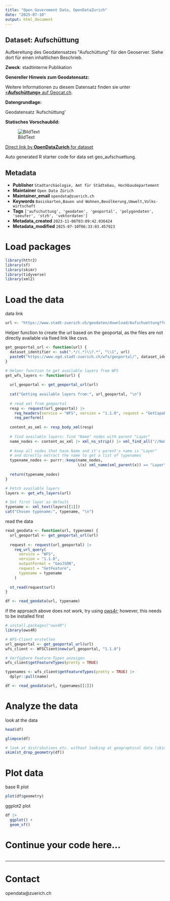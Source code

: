 ```yaml
---
title: "Open Government Data, OpenDataZurich"
date: "2025-07-10"
output: html_document
---
```


## Dataset: Aufschüttung

Aufbereitung des Geodatensatzes &quot;Aufschüttung&quot; für den Geoserver.
Siehe dort für einen inhaltlichen Beschrieb.

**Zweck**: stadtinterne Publikation

**Genereller Hinweis zum Geodatensatz:**


Weitere Informationen zu diesem Datensatz finden sie unter [«**Aufschüttung»** auf Geocat.ch](https://www.geocat.ch/geonetwork/srv/ger/catalog.search#/metadata/8c16143d-1e87-f8b5-f1bf-5255179dd600).				
			   

**Datengrundlage:**

Geodatensatz 'Aufschüttung'

**Statisches Vorschaubild:**

![BildText](https://www.gis.stadt-zuerich.ch/zueriplan_docs/geocat/8c16143d-1e87-f8b5-f1bf-5255179dd600.png)



[Direct link by **OpenDataZurich** for dataset](https://data.stadt-zuerich.ch/dataset/geo_aufschuettung)

Auto generated R starter code for data set geo_aufschuettung.

## Metadata

- **Publisher** `Stadtarchäologie, Amt für Städtebau, Hochbaudepartement`
- **Maintainer** `Open Data Zürich`
- **Maintainer_email** `opendata@zuerich.ch`
- **Keywords** `Basis­karten,Bauen und Wohnen,Bevölk­erung,Umwelt,​​Volks​­wirt​­schaft`
- **Tags** `['aufschuttung', 'geodaten', 'geoportal', 'polygondaten', 'seeufer', 'stzh', 'vektordaten']`
- **Metadata_created** `2023-11-06T03:09:42.036424`
- **Metadata_modified** `2025-07-10T06:33:03.457923`


# Load packages

```r
library(httr2)
library(sf)
library(skimr)
library(tidyverse)
library(xml2)
```

# Load the data

data link
```r
url <- "https://www.stadt-zuerich.ch/geodaten/download/Aufschuettung?format=geojson_link"
```


Helper function to create the url based on the geoportal, as the files are not directly available via fixed link like csvs.
```r
get_geoportal_url <- function(url) {
  dataset_identifier <- sub(".*/(.*)\\?.*", "\\1", url)
  paste0("https://www.ogd.stadt-zuerich.ch/wfs/geoportal/", dataset_identifier)
}
```

```r
# Helper function to get available layers from WFS
get_wfs_layers <- function(url) {
  
  url_geoportal <- get_geoportal_url(url)
  
  cat("Getting available layers from:", url_geoportal, "\n")
  
  # read xml from geoportal
  resp <- request(url_geoportal) |> 
    req_headers(service = "WFS", version = "1.1.0", request = "GetCapabilities") |> 
    req_perform()
  
  content_as_xml <- resp_body_xml(resp)
  
  # find available layers: find "Name" nodes with parent "Layer"
  name_nodes <- content_as_xml |> xml_ns_strip() |> xml_find_all("//Name")
  
  # keep all nodes that have Name and it's parent's name is "Layer"
  # and directly extract the name to get a list of typenames
  typename_nodes <- purrr::keep(name_nodes,
                                \(x) xml_name(xml_parent(x)) == "Layer")
  
  return(typename_nodes)
}

# Fetch available layers
layers <- get_wfs_layers(url)

# Set first layer as default
typename <- xml_text(layers[[1]])
cat("Chosen typename:", typename, "\n")
```

read the data
```r
read_geodata <- function(url, typename) {
  url_geoportal <- get_geoportal_url(url)
  
  request <- request(url_geoportal) |>
    req_url_query(
      service = "WFS",
      version = "1.1.0",
      outputFormat = "GeoJSON",
      request = "GetFeature",
      typename = typename
    )
  
  st_read(request$url)
}

df <- read_geodata(url, typename)
```

if the approach above does not work, try using [ows4r](https://eblondel.github.io/ows4R/); however, this needs to be installed first
```r
# install.packages("ows4R")
library(ows4R)

# WFS-Client erstellen
url_geoportal <- get_geoportal_url(url)
wfs_client <- WFSClient$new(url_geoportal, "1.1.0")

# Verfügbare Feature-Typen anzeigen
wfs_client$getFeatureTypes(pretty = TRUE)

typenames <- wfs_client$getFeatureTypes(pretty = TRUE) |> 
  dplyr::pull(name)

df <- read_geodata(url, typenames[[1]])
```

# Analyze the data

look at the data
```r
head(df)
```

```r
glimpse(df)
```

```r
# look at distributions etc. without looking at geographical data (skim cannot deal with geometries)
skim(st_drop_geometry(df))
```

# Plot data

base R plot
```r
plot(df$geometry)
```

ggplot2 plot
```r
df |>
  ggplot() +
  geom_sf()
```

# Continue your code here...

```r

```

------------------------------------------------------------------------

# Contact

opendata@zuerich.ch
